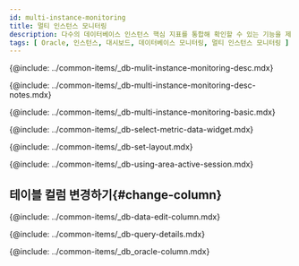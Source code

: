 ```yaml
---
id: multi-instance-monitoring
title: 멀티 인스턴스 모니터링
description: 다수의 데이터베이스 인스턴스 핵심 지표를 통합해 확인할 수 있는 기능을 제공합니다.
tags: [ Oracle, 인스턴스, 대시보드, 데이터베이스 모니터링, 멀티 인스턴스 모니터링 ]
---
```



<!-- 개요 -->
{@include: ../common-items/_db-mulit-instance-monitoring-desc.mdx}

<!-- Notes -->
{@include: ../common-items/_db-multi-instance-monitoring-desc-notes.mdx}

<!-- 기본 화면 안내 -->
{@include: ../common-items/_db-multi-instance-monitoring-basic.mdx} 


<!-- 지표 선택하기 -->
{@include: ../common-items/_db-select-metric-data-widget.mdx}   


<!-- 레이아웃 설정하기 -->
{@include: ../common-items/_db-set-layout.mdx}   


<!-- 액티브 세션 영역 활용하기 -->
{@include: ../common-items/_db-using-area-active-session.mdx}

## 테이블 컬럼 변경하기{#change-column}

{@include: ../common-items/_db-data-edit-column.mdx}

{@include: ../common-items/_db-query-details.mdx}

<!-- 컬럼 정보 안내 -->
{@include: ../common-items/_db_oracle-column.mdx}